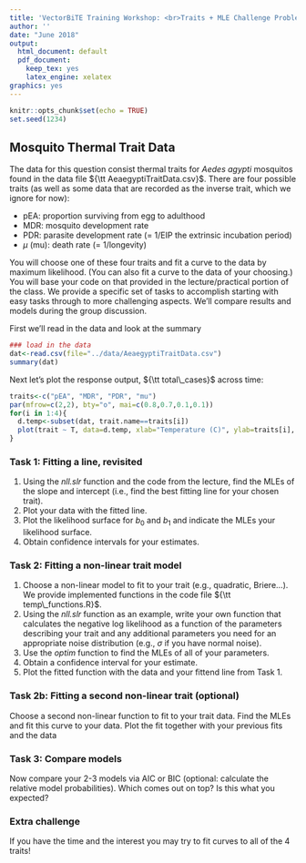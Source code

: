 ```yaml
---
title: 'VectorBiTE Training Workshop: <br>Traits + MLE Challenge Problem'
author: ''
date: "June 2018"
output:
  html_document: default
  pdf_document:
    keep_tex: yes
    latex_engine: xelatex
graphics: yes
---
```


```r
knitr::opts_chunk$set(echo = TRUE)
set.seed(1234)
```

## Mosquito Thermal Trait Data

The data for this question consist thermal traits for _Aedes agypti_ mosquitos found in the data file ${\tt AeaegyptiTraitData.csv}$. There are four possible traits (as well as some data that are recorded as the inverse trait, which we ignore for now):

- pEA: proportion surviving from egg to adulthood  
- MDR: mosquito development rate  
- PDR: parasite development rate (= 1/EIP the extrinsic incubation period)  
- $\mu$ (mu): death rate (= 1/longevity)

You will choose one of these four traits and fit a curve to the data by maximum likelihood. (You can also fit a curve to the data of your choosing.) You will base your code on that provided in the lecture/practical portion of the class. We provide a specific set of tasks to accomplish starting with easy tasks through to more challenging aspects. We'll compare results and models during the group discussion.

First we'll read in the data and look at the summary

```r
### load in the data
dat<-read.csv(file="../data/AeaegyptiTraitData.csv")
summary(dat)
```

Next let's plot the response output, ${\tt total\_cases}$ across time:

```r
traits<-c("pEA", "MDR", "PDR", "mu")
par(mfrow=c(2,2), bty="o", mai=c(0.8,0.7,0.1,0.1))
for(i in 1:4){
  d.temp<-subset(dat, trait.name==traits[i])
  plot(trait ~ T, data=d.temp, xlab="Temperature (C)", ylab=traits[i], xlim=c(5, 45))
}

```



### Task 1: Fitting a line, revisited

1. Using the _nll.slr_ function and the code from the lecture, find the MLEs of the slope and intercept (i.e., find the best fitting line for your chosen trait). 
2. Plot your data with the fitted line.
3. Plot the likelihood surface for $b_0$ and $b_1$ and indicate the MLEs your likelihood surface. 
4. Obtain confidence intervals for your estimates. 


### Task 2: Fitting a non-linear trait model

1. Choose a non-linear model to fit to your trait (e.g., quadratic, Briere...). We provide implemented functions in the code file ${\tt temp\_functions.R}$. 
2. Using the _nll.slr_ function as an example, write your own function that calculates the negative log likelihood as a function of the parameters describing your trait and any additional parameters you need for an appropriate noise distribution (e.g., $\sigma$ if you have normal noise).
3. Use the _optim_ function to find the MLEs of all of your parameters.
4. Obtain a confidence interval for your estimate.
5. Plot the fitted function with the data and your fittend line from Task 1.


### Task 2b: Fitting a second non-linear trait (optional)

Choose a second non-linear function to fit to your trait data. Find the MLEs and fit this curve to your data. Plot the fit together with your previous fits and the data



### Task 3: Compare models

Now compare your 2-3 models via AIC or BIC (optional: calculate the relative model probabilities). Which comes out on top? Is this what you expected?


### Extra challenge

If you have the time and the interest you may try to fit curves to all of the 4 traits!

<br>
<br>
<br>